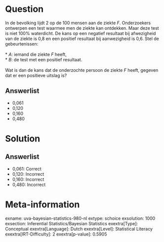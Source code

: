 Question
========

In de bevolking lijdt 2 op de 100 mensen aan de ziekte *F*. Onderzoekers
ontwerpen een test waarmee men de ziekte kan ontdekken. Maar deze test
is niet 100% waterdicht. De kans op een negatief resultaat bij
afwezigheid van de ziekte is 0,8 en een positief resultaat bij
aanwezigheid is 0,6. Stel de gebeurtenissen:\
\
* *A*: iemand die ziekte *F* heeft,\
* *B*: de test met een positief resultaat.\
\
Wat is dan de kans dat de onderzochte persoon de ziekte *F* heeft,
gegeven dat er een positieve uitslag is?

Answerlist
----------

* 0,061
* 0,120
* 0,160
* 0,480

Solution
========

Answerlist
----------

* 0,061: Correct
* 0,120: Incorrect
* 0,160: Incorrect
* 0,480: Incorrect

Meta-information
================
exname: uva-bayesian-statistics-980-nl
extype: schoice
exsolution: 1000
exsection: Inferential Statistics/Bayesian Statistics
exextra[Type]: Conceptual
exextra[Language]: Dutch
exextra[Level]: Statistical Literacy
exextra[IRT-Difficulty]: 2
exextra[p-value]: 0.5905
